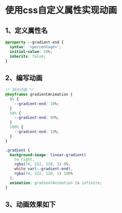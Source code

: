 # 使用css自定义属性实现动画

## 1、定义属性名

```css filename="style.css"
@property --gradient-end {
  syntax: '<percentage>';
  initial-value: 10%;
  inherits: false;
}
```

## 2、编写动画

```css filename="style.css"
/* 抛光动画 */
@keyframes gradientAnimation {
  0% {
    --gradient-end: 10%;
  }
  50% {
    --gradient-end: 90%;
  }
  100% {
    --gradient-end: 10%;
  }
}

.gradient {
  background-image: linear-gradient(
    to right,
    rgba(74, 222, 128, 1) 0%,
    white var(--gradient-end),
    rgba(74, 222, 128, 1) 100%
  );
  animation: gradientAnimation 2s infinite;
}
```

## 3、动画效果如下

<div className={`gradient mt-2 h-2 max-w-[400px]`}></div>
